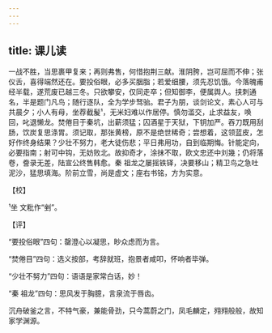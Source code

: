 ```yaml
---
---
---
```

title: 课儿读
---







一战不胜，当思裹甲复来；再则弗售，何惜抱荆三献。淮阴胯，岂可屈而不伸；张仪舌，喜得端然还在。要投俗眼，必多买胭脂；若爱细腰，须先忍饥饿。今落魄甫经半载，遂荒废已越三冬。只欲攀安，仅同走卒；但知御李，便属舆人。挟刺通名，半是题门凡鸟；随行逐队，全为学步驽骀。君子为朋，谈剑论文，素心人可与共晨夕；小人有母，坐荐截髲¹，无米妇难以作居停。慎勿滥交，止求益友，唤回，叱退懒龙。焚倦目于秦坑，出薪须猛；囚酒星于天狱，下钥加严。吞刀既用刮肠，饮炭复思涤胃。须记取，那张黄榜，原不是绝世稀奇；尝想着，这领蓝皮，怎好作终身结果？少壮不努力，老大徒伤悲；平日弗用功，自到临期悔。针能定向，必要指南；射可中钩，无妨败北。故抑奇才，涂抹不取，欧文忠还中刘幾；仍将落卷，誊录无差，陆宣公终售韩愈。秦 祖龙之屡摇铁铎，决要移山；精卫鸟之急吐泥沙，猛思填海。阶前立雪，尚是虚文；座右书铭，方为实意。

【校】

¹坐 文粃作“剉”。

【评】

“要投俗眼”四句：罄澄心以凝思，眇众虑而为言。

“焚倦目”四句：选义按部，考辞就班，抱景者咸叩，怀响者毕弹。

“少壮不努力”四句：语语是家常白话，妙！

“秦 祖龙”四句：思风发于胸臆，言泉流于唇齿。

沉舟破釜之言，不特气豪，兼能骨劲，只今蒿蔚之门，凤毛麟定，翙翙般般，故知家学渊源。